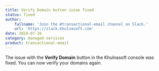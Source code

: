 ```yaml
---
title: Verify Domain button issue fixed
status: fixed
author:
    fullname: 'Join the #transactional-email channel on Slack.'
    url: 'https://slack.khulnasoft.com'
date: 2024-07-16
category: managed-services
product: transactional-email
---
```


The issue with the **Verify Domain** button in the Khulnasoft console was fixed. You can now verify your domains again.

